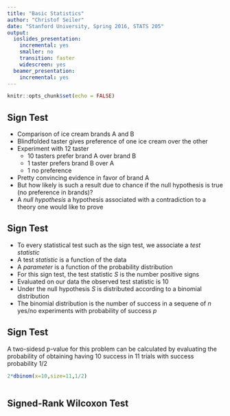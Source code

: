 ```yaml
---
title: "Basic Statistics"
author: "Christof Seiler"
date: "Stanford University, Spring 2016, STATS 205"
output:
  ioslides_presentation:
    incremental: yes
    smaller: no
    transition: faster
    widescreen: yes
  beamer_presentation:
    incremental: yes
---
```


```r
knitr::opts_chunk$set(echo = FALSE)
```

## Sign Test

* Comparison of ice cream brands A and B
* Blindfolded taster gives preference of one ice cream over the other
* Experiment with 12 taster
    + 10 tasters prefer brand A over brand B
    + 1 taster prefers brand B over A
    + 1 no preference
* Pretty convincing evidence in favor of brand A
* But how likely is such a result due to chance if the null hypothesis is true (no preference in brands)?
* A *null hypothesis* a hypothesis associated with a contradiction to a theory one would like to prove

## Sign Test

* To every statistical test such as the sign test, we associate a *test statistic*
* A test *statistic* is a function of the data
* A *parameter* is a function of the probability distribution
* For this sign test, the test statistic $S$ is the number positive signs
* Evaluated on our data the observed test statistic is 10
* Under the null hypothesis $S$ is distributed according to a binomial distribution
* The binomial distribution is the number of success in a sequene of $n$ yes/no experiments with probability of success $p$

## Sign Test

A two-sidesd p-value for this problem can be calculated by evaluating the probability of obtaining having 10 success in 11 trials with success probability 1/2
```r
2*dbinom(x=10,size=11,1/2)
```

```r

```

## Signed-Rank Wilcoxon Test


